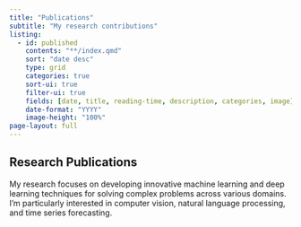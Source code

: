 ```yaml
---
title: "Publications"
subtitle: "My research contributions"
listing:
  - id: published
    contents: "**/index.qmd"
    sort: "date desc"
    type: grid
    categories: true
    sort-ui: true
    filter-ui: true
    fields: [date, title, reading-time, description, categories, image]
    date-format: "YYYY"
    image-height: "100%"
page-layout: full
---
```


## Research Publications

My research focuses on developing innovative machine learning and deep learning techniques for solving complex problems across various domains. I'm particularly interested in computer vision, natural language processing, and time series forecasting.

::: {#published}
:::
